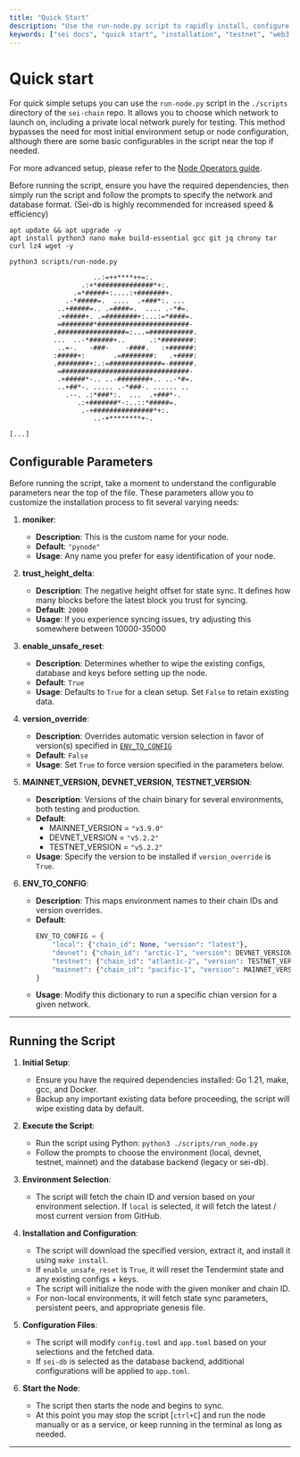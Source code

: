 ```yaml
---
title: "Quick Start"
description: "Use the run-node.py script to rapidly install, configure, and launch a Sei node or local testnet with minimal steps."
keywords: ["sei docs", "quick start", "installation", "testnet", "web3 docs"]
---
```


# Quick start

For quick simple setups you can use the `run-node.py` script in the `./scripts` directory of the `sei-chain` repo. It allows you to choose which network to launch on, including a private local network purely for testing. This method bypasses the need for most initial environment setup or node configuration, although there are some basic configurables in the script near the top if needed.

For more advanced setup, please refer to the [Node Operators guide](./node-operators.mdx).

Before running the script, ensure you have the required dependencies, then simply run the script and follow the prompts to specify the network and database format. (Sei-db is highly recommended for increased speed & efficiency)




```shell
apt update && apt upgrade -y
apt install python3 nano make build-essential gcc git jq chrony tar curl lz4 wget -y
```


```shell
python3 scripts/run-node.py

                     ..:=++****++=:.
                  .:+*##############*+:.
                .=*#####+:....:+#######+.
              .-*#####=.  ....  .+###*:. ...
            ..+#####=.. .=####=.  .... .-*#=.
            .+#####+. .=########+:...:=*####=.
            =########*#######################-
           .#################=:...=###########.
           ...  ..-*######+..      .:*########:
            ..=-.   -###-    -####.   :+######:
           :#####+:       .=########:   .+####:
           .########+:.:=#############=-######.
            =################################-
            .+#####*-.. ..-########+.. ..-*#=.
            ..+##*-. ..... .-*###-. ...... ..
              .--. .:*###*:.  ...  .+###*-.
                 .:+#######*-:..::*#####=.
                  .-+###############*+:.
                     ..-+********+-.

[...]
```


## Configurable Parameters

Before running the script, take a moment to understand the configurable parameters near the top of the file. These parameters allow you to customize the installation process to fit several varying needs:

1. **moniker**:
    - **Description**: This is the custom name for your node.
    - **Default**: `"pynode"`
    - **Usage**: Any name you prefer for easy identification of your node.


2. **trust_height_delta**:
    - **Description**: The negative height offset for state sync. It defines how many blocks before the latest block you trust for syncing.
    - **Default**: `20000`
    - **Usage**: If you experience syncing issues, try adjusting this somewhere between 10000-35000


3. **enable_unsafe_reset**:
    - **Description**: Determines whether to wipe the existing configs, database and keys before setting up the node.
    - **Default**: `True`
    - **Usage**:  Defaults to `True` for a clean setup. Set `False` to retain existing data.


4. **version_override**:
    - **Description**: Overrides automatic version selection in favor of version(s) specified in [`ENV_TO_CONFIG`](https://github.com/sei-protocol/sei-chain/blob/3b8b27c597a93b968f17335f911d35b38e5cf1f6/scripts/run-node.py#L28)
    - **Default**: `False`
    - **Usage**: Set `True` to force version specified in the parameters below.


5. **MAINNET_VERSION, DEVNET_VERSION, TESTNET_VERSION**:
    - **Description**: Versions of the chain binary for several environments, both testing and production.
    - **Default**:
        - MAINNET_VERSION = `"v3.9.0"`
        - DEVNET_VERSION = `"v5.2.2"`
        - TESTNET_VERSION = `"v5.2.2"`
    - **Usage**: Specify the version to be installed if `version_override` is `True`.


6. **ENV_TO_CONFIG**:
    - **Description**: This maps environment names to their chain IDs and version overrides.
    - **Default**:
      ```python
      ENV_TO_CONFIG = {
          "local": {"chain_id": None, "version": "latest"},
          "devnet": {"chain_id": "arctic-1", "version": DEVNET_VERSION},
          "testnet": {"chain_id": "atlantic-2", "version": TESTNET_VERSION},
          "mainnet": {"chain_id": "pacific-1", "version": MAINNET_VERSION}
      }
      ```
    - **Usage**: Modify this dictionary to run a specific chian version for a given network.


---

## Running the Script

1. **Initial Setup**:
    - Ensure you have the required dependencies installed: Go 1.21, make, gcc, and Docker.
    - Backup any important existing data before proceeding, the script will wipe existing data by default.


2. **Execute the Script**:
    - Run the script using Python: `python3 ./scripts/run_node.py`
    - Follow the prompts to choose the environment (local, devnet, testnet, mainnet) and the database backend (legacy or sei-db).


3. **Environment Selection**:
    - The script will fetch the chain ID and version based on your environment selection. If `local` is selected, it will fetch the latest / most current version from GitHub.


4. **Installation and Configuration**:
    - The script will download the specified version, extract it, and install it using `make install`.
    - If `enable_unsafe_reset` is `True`, it will reset the Tendermint state and any existing configs + keys.
    - The script will initialize the node with the given moniker and chain ID.
    - For non-local environments, it will fetch state sync parameters, persistent peers, and appropriate genesis file.


5. **Configuration Files**:
    - The script will modify `config.toml` and `app.toml` based on your selections and the fetched data.
    - If `sei-db` is selected as the database backend, additional configurations will be applied to `app.toml`.


6. **Start the Node**:
    - The script then starts the node and begins to sync.
    - At this point you may stop the script [`ctrl+C`] and run the node manually or as a service, or keep running in the terminal as long as needed.


---
